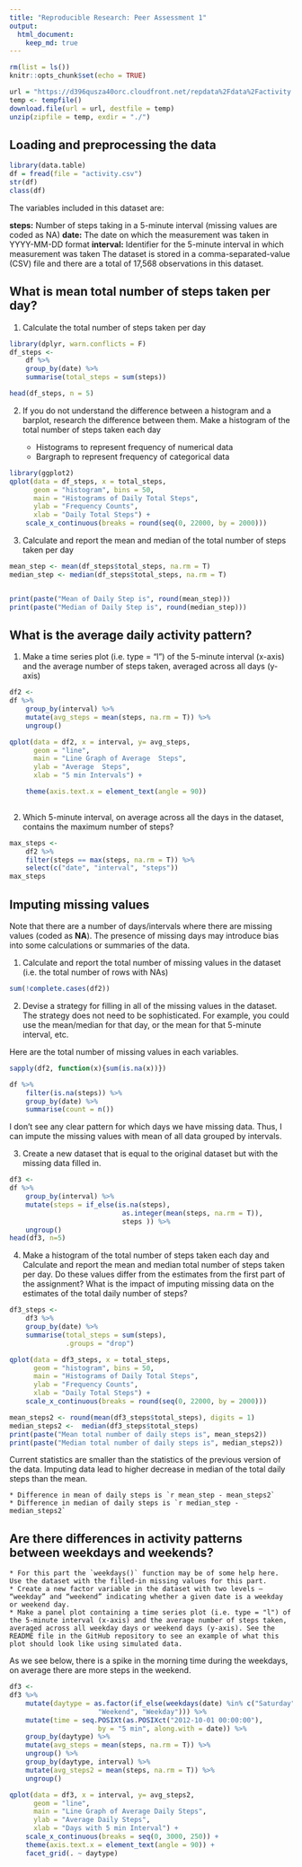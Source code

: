 ```yaml
---
title: "Reproducible Research: Peer Assessment 1"
output: 
  html_document:
    keep_md: true
---
```


```r
rm(list = ls())
knitr::opts_chunk$set(echo = TRUE)
```


```r
url = "https://d396qusza40orc.cloudfront.net/repdata%2Fdata%2Factivity.zip"
temp <- tempfile()
download.file(url = url, destfile = temp)
unzip(zipfile = temp, exdir = "./")
```

## Loading and preprocessing the data

```r
library(data.table)
df = fread(file = "activity.csv")
str(df)
class(df)
```

The variables included in this dataset are:

**steps:** Number of steps taking in a 5-minute interval (missing values are coded as NA)
**date:** The date on which the measurement was taken in YYYY-MM-DD format
**interval:** Identifier for the 5-minute interval in which measurement was taken
The dataset is stored in a comma-separated-value (CSV) file and there are a total of 17,568 observations in this dataset.

## What is mean total number of steps taken per day?

1. Calculate the total number of steps taken per day

```r
library(dplyr, warn.conflicts = F)
df_steps <-
    df %>%
    group_by(date) %>%
    summarise(total_steps = sum(steps))

head(df_steps, n = 5)
```

2. If you do not understand the difference between a histogram and a barplot, research the difference between them. Make a histogram of the total number of steps taken each day

    * Histograms to represent frequency of numerical data 
    * Bargraph to represent frequency of categorical data 
    
```r
library(ggplot2)
qplot(data = df_steps, x = total_steps,
      geom = "histogram", bins = 50,
      main = "Histograms of Daily Total Steps",
      ylab = "Frequency Counts",
      xlab = "Daily Total Steps") + 
    scale_x_continuous(breaks = round(seq(0, 22000, by = 2000)))
```
3. Calculate and report the mean and median of the total number of steps taken per day
```r
mean_step <- mean(df_steps$total_steps, na.rm = T)
median_step <- median(df_steps$total_steps, na.rm = T)


print(paste("Mean of Daily Step is", round(mean_step)))
print(paste("Median of Daily Step is", round(median_step)))
```

## What is the average daily activity pattern?

1. Make a time series plot (i.e. type = "l") of the 5-minute interval (x-axis) and the average number of steps taken, averaged across all days (y-axis)

```r
df2 <-
df %>%
    group_by(interval) %>%
    mutate(avg_steps = mean(steps, na.rm = T)) %>%
    ungroup()

qplot(data = df2, x = interval, y= avg_steps,
      geom = "line",
      main = "Line Graph of Average  Steps",
      ylab = "Average  Steps",
      xlab = "5 min Intervals") +

    theme(axis.text.x = element_text(angle = 90))
    
```

2. Which 5-minute interval, on average across all the days in the dataset, contains the maximum number of steps?

```r
max_steps <- 
    df2 %>%
    filter(steps == max(steps, na.rm = T)) %>%
    select(c("date", "interval", "steps"))
max_steps
```

## Imputing missing values

Note that there are a number of days/intervals where there are missing values (coded as **NA**). The presence of missing days may introduce bias into some calculations or summaries of the data.

1. Calculate and report the total number of missing values in the dataset (i.e. the total number of rows with NAs)

```r
sum(!complete.cases(df2))
```

2. Devise a strategy for filling in all of the missing values in the dataset. The strategy does not need to be sophisticated. For example, you could use the mean/median for that day, or the mean for that 5-minute interval, etc.

Here are the total number of missing values in each variables.

```r
sapply(df2, function(x){sum(is.na(x))})
```
```r
df %>%
    filter(is.na(steps)) %>%
    group_by(date) %>%
    summarise(count = n())
```

I don't see any clear pattern for which days we have missing data. Thus, I can impute the missing values with mean of all data grouped by intervals.


3. Create a new dataset that is equal to the original dataset but with the missing data filled in.

```r
df3 <-
df %>%
    group_by(interval) %>%
    mutate(steps = if_else(is.na(steps),
                            as.integer(mean(steps, na.rm = T)), 
                            steps )) %>%
    ungroup()
head(df3, n=5)
```
4. Make a histogram of the total number of steps taken each day and Calculate and report the mean and median total number of steps taken per day. Do these values differ from the estimates from the first part of the assignment? What is the impact of imputing missing data on the estimates of the total daily number of steps?

```r
df3_steps <-
    df3 %>%
    group_by(date) %>%
    summarise(total_steps = sum(steps),
              .groups = "drop")

qplot(data = df3_steps, x = total_steps,
      geom = "histogram", bins = 50,
      main = "Histograms of Daily Total Steps",
      ylab = "Frequency Counts",
      xlab = "Daily Total Steps") + 
    scale_x_continuous(breaks = round(seq(0, 22000, by = 2000)))
```
```r
mean_steps2 <- round(mean(df3_steps$total_steps), digits = 1)
median_steps2 <-  median(df3_steps$total_steps)
print(paste("Mean total number of daily steps is", mean_steps2))
print(paste("Median total number of daily steps is", median_steps2))

```

Current statistics are smaller than the statistics of the previous version of the data. Imputing data lead to higher decrease in median of the total daily steps than the mean.   
    
    * Difference in mean of daily steps is `r mean_step - mean_steps2`  
    * Difference in median of daily steps is `r median_step - median_steps2`

## Are there differences in activity patterns between weekdays and weekends?

    * For this part the `weekdays()` function may be of some help here. Use the dataset with the filled-in missing values for this part.
    * Create a new factor variable in the dataset with two levels – “weekday” and “weekend” indicating whether a given date is a weekday or weekend day.
    * Make a panel plot containing a time series plot (i.e. type = "l") of the 5-minute interval (x-axis) and the average number of steps taken, averaged across all weekday days or weekend days (y-axis). See the README file in the GitHub repository to see an example of what this plot should look like using simulated data.

As we see below, there is a spike in the morning time during the weekdays, on average there are more steps in the weekend.

```r
df3 <- 
df3 %>%
    mutate(daytype = as.factor(if_else(weekdays(date) %in% c("Saturday", "Sunday"),
                      "Weekend", "Weekday"))) %>%
    mutate(time = seq.POSIXt(as.POSIXct("2012-10-01 00:00:00"),
                      by = "5 min", along.with = date)) %>%
    group_by(daytype) %>%
    mutate(avg_steps = mean(steps, na.rm = T)) %>%
    ungroup() %>%
    group_by(daytype, interval) %>%
    mutate(avg_steps2 = mean(steps, na.rm = T)) %>%
    ungroup()

qplot(data = df3, x = interval, y= avg_steps2,
      geom = "line",
      main = "Line Graph of Average Daily Steps",
      ylab = "Average Daily Steps",
      xlab = "Days with 5 min Interval") +
    scale_x_continuous(breaks = seq(0, 3000, 250)) +
    theme(axis.text.x = element_text(angle = 90)) +
    facet_grid(. ~ daytype)
```






